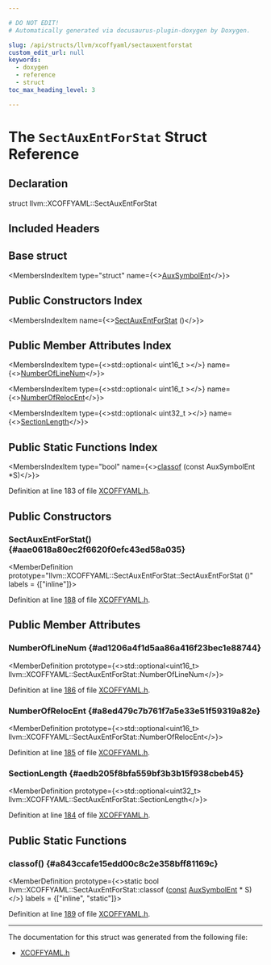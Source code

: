 ```yaml
---

# DO NOT EDIT!
# Automatically generated via docusaurus-plugin-doxygen by Doxygen.

slug: /api/structs/llvm/xcoffyaml/sectauxentforstat
custom_edit_url: null
keywords:
  - doxygen
  - reference
  - struct
toc_max_heading_level: 3

---
```





# The `SectAuxEntForStat` Struct Reference

<DoxygenPage pluginConfig={pluginConfig}>



## Declaration

<CodeBlock>struct llvm::XCOFFYAML::SectAuxEntForStat</CodeBlock>

## Included Headers

<IncludesList>
<IncludesListItem
  filePath="llvm/ObjectYAML/XCOFFYAML.h"
  permalink="/docs/api/files/include/include/llvm/include/llvm/objectyaml/xcoffyaml-h"
  isLocal="true" />
</IncludesList>

## Base struct

<MembersIndex>

<MembersIndexItem
  type="struct"
  name={<><a href="/docs/api/structs/llvm/xcoffyaml/auxsymbolent">AuxSymbolEnt</a></>}>
</MembersIndexItem>

</MembersIndex>

## Public Constructors Index

<MembersIndex>

<MembersIndexItem
  name={<><a href="#aae0618a80ec2f6620f0efc43ed58a035">SectAuxEntForStat</a> ()</>}>
</MembersIndexItem>

</MembersIndex>

## Public Member Attributes Index

<MembersIndex>

<MembersIndexItem
  type={<>std::optional&lt; uint16&#95;t &gt;</>}
  name={<><a href="#ad1206a4f1d5aa86a416f23bec1e88744">NumberOfLineNum</a></>}>
</MembersIndexItem>

<MembersIndexItem
  type={<>std::optional&lt; uint16&#95;t &gt;</>}
  name={<><a href="#a8ed479c7b761f7a5e33e51f59319a82e">NumberOfRelocEnt</a></>}>
</MembersIndexItem>

<MembersIndexItem
  type={<>std::optional&lt; uint32&#95;t &gt;</>}
  name={<><a href="#aedb205f8bfa559bf3b3b15f938cbeb45">SectionLength</a></>}>
</MembersIndexItem>

</MembersIndex>

## Public Static Functions Index

<MembersIndex>

<MembersIndexItem
  type="bool"
  name={<><a href="#a843ccafe15edd00c8c2e358bff81169c">classof</a> (const AuxSymbolEnt &#42;S)</>}>
</MembersIndexItem>

</MembersIndex>


Definition at line 183 of file <a href="/docs/api/files/include/include/llvm/include/llvm/objectyaml/xcoffyaml-h">XCOFFYAML.h</a>.

<SectionDefinition>

## Public Constructors

### SectAuxEntForStat() {#aae0618a80ec2f6620f0efc43ed58a035}

<MemberDefinition
  prototype="llvm::XCOFFYAML::SectAuxEntForStat::SectAuxEntForStat ()"
  labels = {["inline"]}>

Definition at line <a href="/docs/api/files/include/include/llvm/include/llvm/objectyaml/xcoffyaml-h/#l00188">188</a> of file <a href="/docs/api/files/include/include/llvm/include/llvm/objectyaml/xcoffyaml-h">XCOFFYAML.h</a>.
</MemberDefinition>

</SectionDefinition>

<SectionDefinition>

## Public Member Attributes

### NumberOfLineNum {#ad1206a4f1d5aa86a416f23bec1e88744}

<MemberDefinition
  prototype={<>std::optional&lt;uint16&#95;t&gt; llvm::XCOFFYAML::SectAuxEntForStat::NumberOfLineNum</>}>

Definition at line <a href="/docs/api/files/include/include/llvm/include/llvm/objectyaml/xcoffyaml-h/#l00186">186</a> of file <a href="/docs/api/files/include/include/llvm/include/llvm/objectyaml/xcoffyaml-h">XCOFFYAML.h</a>.
</MemberDefinition>

### NumberOfRelocEnt {#a8ed479c7b761f7a5e33e51f59319a82e}

<MemberDefinition
  prototype={<>std::optional&lt;uint16&#95;t&gt; llvm::XCOFFYAML::SectAuxEntForStat::NumberOfRelocEnt</>}>

Definition at line <a href="/docs/api/files/include/include/llvm/include/llvm/objectyaml/xcoffyaml-h/#l00185">185</a> of file <a href="/docs/api/files/include/include/llvm/include/llvm/objectyaml/xcoffyaml-h">XCOFFYAML.h</a>.
</MemberDefinition>

### SectionLength {#aedb205f8bfa559bf3b3b15f938cbeb45}

<MemberDefinition
  prototype={<>std::optional&lt;uint32&#95;t&gt; llvm::XCOFFYAML::SectAuxEntForStat::SectionLength</>}>

Definition at line <a href="/docs/api/files/include/include/llvm/include/llvm/objectyaml/xcoffyaml-h/#l00184">184</a> of file <a href="/docs/api/files/include/include/llvm/include/llvm/objectyaml/xcoffyaml-h">XCOFFYAML.h</a>.
</MemberDefinition>

</SectionDefinition>

<SectionDefinition>

## Public Static Functions

### classof() {#a843ccafe15edd00c8c2e358bff81169c}

<MemberDefinition
  prototype={<>static bool llvm::XCOFFYAML::SectAuxEntForStat::classof (<a href="/docs/api/files/lib/lib/target/lib/target/aarch64/aarch64promoteconstant-cpp/#a90f8350fecae261c25be85d38b451bff">const</a> <a href="/docs/api/structs/llvm/xcoffyaml/auxsymbolent">AuxSymbolEnt</a> &#42; S)</>}
  labels = {["inline", "static"]}>

Definition at line <a href="/docs/api/files/include/include/llvm/include/llvm/objectyaml/xcoffyaml-h/#l00189">189</a> of file <a href="/docs/api/files/include/include/llvm/include/llvm/objectyaml/xcoffyaml-h">XCOFFYAML.h</a>.
</MemberDefinition>

</SectionDefinition>

<hr/>

The documentation for this struct was generated from the following file:

<ul>
<li><a href="/docs/api/files/include/include/llvm/include/llvm/objectyaml/xcoffyaml-h">XCOFFYAML.h</a></li>
</ul>

</DoxygenPage>
